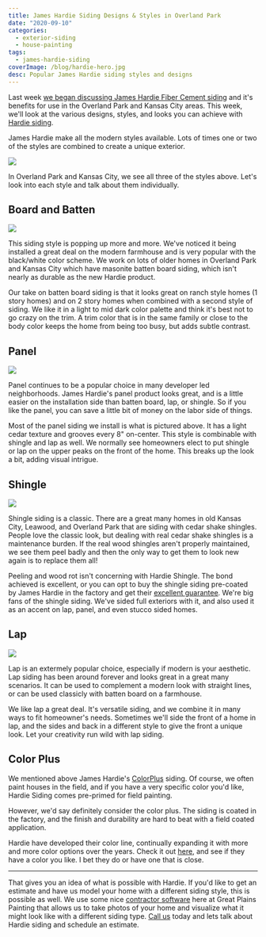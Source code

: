 ```yaml
---
title: James Hardie Siding Designs & Styles in Overland Park
date: "2020-09-10"
categories:
  - exterior-siding
  - house-painting
tags:
  - james-hardie-siding
coverImage: /blog/hardie-hero.jpg
desc: Popular James Hardie siding styles and designs
---
```


Last week [we began discussing James Hardie Fiber Cement siding](https://greatplainspaintingkc.com/james-hardie-siding-overland-park/) and it's benefits for use in the Overland Park and Kansas City areas. This week, we'll look at the various designs, styles, and looks you can achieve with [Hardie siding](https://greatplainspaintingkc.com/james-hardie-siding-kansas-city/).

James Hardie make all the modern styles available. Lots of times one or two of the styles are combined to create a unique exterior.

![](/blog/images/Frame-11.png)

In Overland Park and Kansas City, we see all three of the styles above. Let's look into each style and talk about them individually.

## Board and Batten

![](/blog/images/board-and-batten-siding.jpg)

This siding style is popping up more and more. We've noticed it being installed a great deal on the modern farmhouse and is very popular with the black/white color scheme. We work on lots of older homes in Overland Park and Kansas City which have masonite batten board siding, which isn't nearly as durable as the new Hardie product.

Our take on batten board siding is that it looks great on ranch style homes (1 story homes) and on 2 story homes when combined with a second style of siding. We like it in a light to mid dark color palette and think it's best not to go crazy on the trim. A trim color that is in the same family or close to the body color keeps the home from being too busy, but adds subtle contrast.

## Panel

![](/blog/images/hardie-panel.jpg)

Panel continues to be a popular choice in many developer led neighborhoods. James Hardie's panel product looks great, and is a little easier on the installation side than batten board, lap, or shingle. So if you like the panel, you can save a little bit of money on the labor side of things.

Most of the panel siding we install is what is pictured above. It has a light cedar texture and grooves every 8" on-center. This style is combinable with shingle and lap as well. We normally see homeowners elect to put shingle or lap on the upper peaks on the front of the home. This breaks up the look a bit, adding visual intrigue.

## Shingle

![](/blog/images/hardie-shingle.jpg)

Shingle siding is a classic. There are a great many homes in old Kansas City, Leawood, and Overland Park that are siding with cedar shake shingles. People love the classic look, but dealing with real cedar shake shingles is a maintenance burden. If the real wood shingles aren't properly maintained, we see them peel badly and then the only way to get them to look new again is to replace them all!

Peeling and wood rot isn't concerning with Hardie Shingle. The bond achieved is excellent, or you can opt to buy the shingle siding pre-coated by James Hardie in the factory and get their [excellent guarantee](https://www.google.com/search?q=james+hardie+color+plus+warranty&oq=james+hardie+color+plus+w&aqs=chrome.0.0j69i57j0l3.4805j0j1&sourceid=chrome&ie=UTF-8). We're big fans of the shingle siding. We've sided full exteriors with it, and also used it as an accent on lap, panel, and even stucco sided homes.

## Lap

![](/blog/images/modern-lap.jpg)

Lap is an extermely popular choice, especially if modern is your aesthetic. Lap siding has been around forever and looks great in a great many scenarios. It can be used to complement a modern look with straight lines, or can be used classicly with batten board on a farmhouse.

We like lap a great deal. It's versatile siding, and we combine it in many ways to fit homeowner's needs. Sometimes we'll side the front of a home in lap, and the sides and back in a different style to give the front a unique look. Let your creativity run wild with lap siding.

## Color Plus

We mentioned above James Hardie's [ColorPlus](https://www.jameshardie.com/why-hardie/colorplus-technology?loc=refresh) siding. Of course, we often paint houses in the field, and if you have a very specific color you'd like, Hardie Siding comes pre-primed for field painting.

However, we'd say definitely consider the color plus. The siding is coated in the factory, and the finish and durability are hard to beat with a field coated application.

Hardie have developed their color line, continually expanding it with more and more color options over the years. Check it out [here](https://www.jameshardie.com/color-and-design/explore-house-siding-colors), and see if they have a color you like. I bet they do or have one that is close.

---

That gives you an idea of what is possible with Hardie. If you'd like to get an estimate and have us model your home with a different siding style, this is possible as well. We use some nice [contractor software](https://bloggerlocal.com/national/reviews/best-contractor-crm-construction-project-management-software-apps) here at Great Plains Painting that allows us to take photos of your home and visualize what it might look like with a different siding type. [Call us](https://greatplainspaintingkc.com/contact/) today and lets talk about Hardie siding and schedule an estimate.
